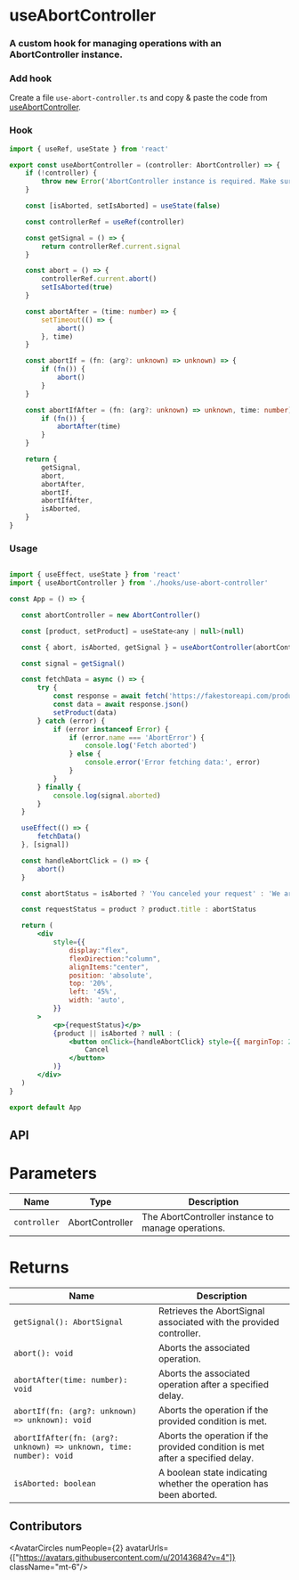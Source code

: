 

# useAbortController

<h3 className="mt-4 text-xl font-normal text-gray-400">A custom hook for managing operations with an AbortController instance.</h3>


### Add hook
 
Create a file `use-abort-controller.ts` and copy & paste the code from [useAbortController](/hooks/use-abort-controller#hook).



### Hook

```ts copy
import { useRef, useState } from 'react'

export const useAbortController = (controller: AbortController) => {
    if (!controller) {
        throw new Error('AbortController instance is required. Make sure to provide a valid AbortController.')
    }

    const [isAborted, setIsAborted] = useState(false)

    const controllerRef = useRef(controller)

    const getSignal = () => {
        return controllerRef.current.signal
    }

    const abort = () => {
        controllerRef.current.abort()
        setIsAborted(true)
    }

    const abortAfter = (time: number) => {
        setTimeout(() => {
            abort()
        }, time)
    }

    const abortIf = (fn: (arg?: unknown) => unknown) => {
        if (fn()) {
            abort()
        }
    }

    const abortIfAfter = (fn: (arg?: unknown) => unknown, time: number) => {
        if (fn()) {
            abortAfter(time)
        }
    }

    return {
        getSignal,
        abort,
        abortAfter,
        abortIf,
        abortIfAfter,
        isAborted,
    }
}

```

### Usage

 ```jsx {3,7} copy

import { useEffect, useState } from 'react'
import { useAbortController } from './hooks/use-abort-controller'

const App = () => {

    const abortController = new AbortController()

    const [product, setProduct] = useState<any | null>(null)

    const { abort, isAborted, getSignal } = useAbortController(abortController)

    const signal = getSignal()

    const fetchData = async () => {
        try {
            const response = await fetch('https://fakestoreapi.com/products/1', { signal })
            const data = await response.json()
            setProduct(data)
        } catch (error) {
            if (error instanceof Error) {
                if (error.name === 'AbortError') {
                    console.log('Fetch aborted')
                } else {
                    console.error('Error fetching data:', error)
                }
            }
        } finally {
            console.log(signal.aborted)
        }
    }

    useEffect(() => {
        fetchData()
    }, [signal])

    const handleAbortClick = () => {
        abort()
    }

    const abortStatus = isAborted ? 'You canceled your request' : 'We are processing your request ...'

    const requestStatus = product ? product.title : abortStatus

    return (
        <div
            style={{
                display:"flex",
                flexDirection:"column",
                alignItems:"center",
                position: 'absolute',
                top: '20%',
                left: '45%',
                width: 'auto',
            }}
        >
            <p>{requestStatus}</p>
            {product || isAborted ? null : (
                <button onClick={handleAbortClick} style={{ marginTop: 20 }}>
                    Cancel
                </button>
            )}
        </div>
    )
}

export default App


 ```

## API

 <h1 className='text-xl font-medium mt-6'>Parameters</h1>

| Name | Type    | Description                    |
|-----------|---------|--------------------------------|
| `controller`  | AbortController  | The AbortController instance to manage operations.|

<h1 className='text-xl font-medium mt-6'>Returns</h1>

| Name                                                                                 | Description                                                                |
|-----------------------------------------------------------------------------------------|----------------------------------------------------------------------------|
| `getSignal(): AbortSignal`                       | Retrieves the AbortSignal associated with the provided controller.         |
| `abort(): void`                                   | Aborts the associated operation.                                           |
| `abortAfter(time: number): void`                  | Aborts the associated operation after a specified delay.                   |
| `abortIf(fn: (arg?: unknown) => unknown): void`    | Aborts the operation if the provided condition is met.                     |
| `abortIfAfter(fn: (arg?: unknown) => unknown, time: number): void` | Aborts the operation if the provided condition is met after a specified delay. |
| `isAborted: boolean`                            | A boolean state indicating whether the operation has been aborted.         |



## Contributors

<AvatarCircles numPeople={2} avatarUrls={["https://avatars.githubusercontent.com/u/20143684?v=4"]}  className="mt-6"/>